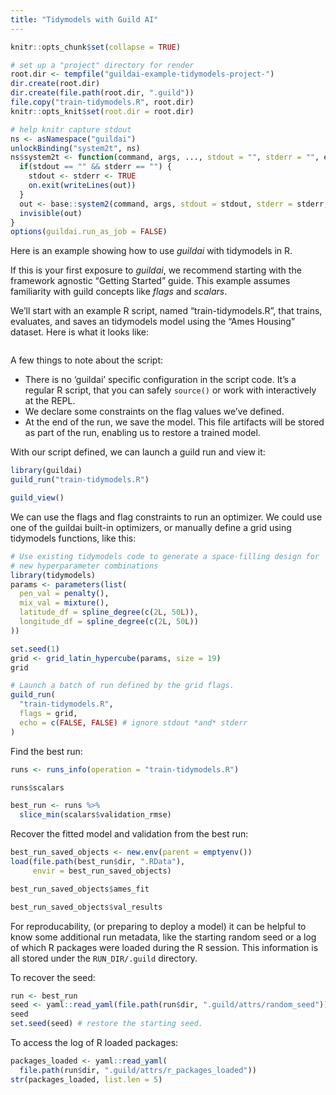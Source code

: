 ```yaml
---
title: "Tidymodels with Guild AI"
---
```


```r
knitr::opts_chunk$set(collapse = TRUE)

# set up a "project" directory for render
root.dir <- tempfile("guildai-example-tidymodels-project-")
dir.create(root.dir)
dir.create(file.path(root.dir, ".guild"))
file.copy("train-tidymodels.R", root.dir)
knitr::opts_knit$set(root.dir = root.dir)

# help knitr capture stdout
ns <- asNamespace("guildai")
unlockBinding("system2t", ns)
ns$system2t <- function(command, args, ..., stdout = "", stderr = "", echo_cmd) {
  if(stdout == "" && stderr == "") {
    stdout <- stderr <- TRUE
    on.exit(writeLines(out))
  }
  out <- base::system2(command, args, stdout = stdout, stderr = stderr, ...)
  invisible(out)
}
options(guildai.run_as_job = FALSE)
```

Here is an example showing how to use *guildai* with tidymodels in R.

If this is your first exposure to *guildai*, we recommend starting with
the framework agnostic "Getting Started" guide. This example assumes
familiarity with guild concepts like *flags* and *scalars*.

We'll start with an example R script, named "train-tidymodels.R", that
trains, evaluates, and saves an tidymodels model using the "Ames
Housing" dataset. Here is what it looks like:

```r
```

A few things to note about the script:

-   There is no 'guildai' specific configuration in the script code.
    It's a regular R script, that you can safely `source()` or work with
    interactively at the REPL.
-   We declare some constraints on the flag values we've defined.
-   At the end of the run, we save the model. This file artifacts will
    be stored as part of the run, enabling us to restore a trained
    model.

With our script defined, we can launch a guild run and view it:

```r
library(guildai)
guild_run("train-tidymodels.R")
```

```r
guild_view()
```

We can use the flags and flag constraints to run an optimizer. We could
use one of the guildai built-in optimizers, or manually define a grid
using tidymodels functions, like this:

```r
# Use existing tidymodels code to generate a space-filling design for
# new hyperparameter combinations
library(tidymodels)
params <- parameters(list(
  pen_val = penalty(),
  mix_val = mixture(),
  latitude_df = spline_degree(c(2L, 50L)),
  longitude_df = spline_degree(c(2L, 50L))
))

set.seed(1)
grid <- grid_latin_hypercube(params, size = 19)
grid

# Launch a batch of run defined by the grid flags.
guild_run(
  "train-tidymodels.R",
  flags = grid,
  echo = c(FALSE, FALSE) # ignore stdout *and* stderr
)
```

Find the best run:

```r
runs <- runs_info(operation = "train-tidymodels.R")

runs$scalars
```

```r
best_run <- runs %>%
  slice_min(scalars$validation_rmse)
```

Recover the fitted model and validation from the best run:

```r
best_run_saved_objects <- new.env(parent = emptyenv())
load(file.path(best_run$dir, ".RData"),
     envir = best_run_saved_objects)

best_run_saved_objects$ames_fit

best_run_saved_objects$val_results
```

For reproducability, (or preparing to deploy a model) it can be helpful
to know some additional run metadata, like the starting random seed or a
log of which R packages were loaded during the R session. This
information is all stored under the `RUN_DIR/.guild` directory.

To recover the seed:

```r
run <- best_run
seed <- yaml::read_yaml(file.path(run$dir, ".guild/attrs/random_seed"))
seed
set.seed(seed) # restore the starting seed.
```

To access the log of R loaded packages:

```r
packages_loaded <- yaml::read_yaml(
  file.path(run$dir, ".guild/attrs/r_packages_loaded"))
str(packages_loaded, list.len = 5)
```
